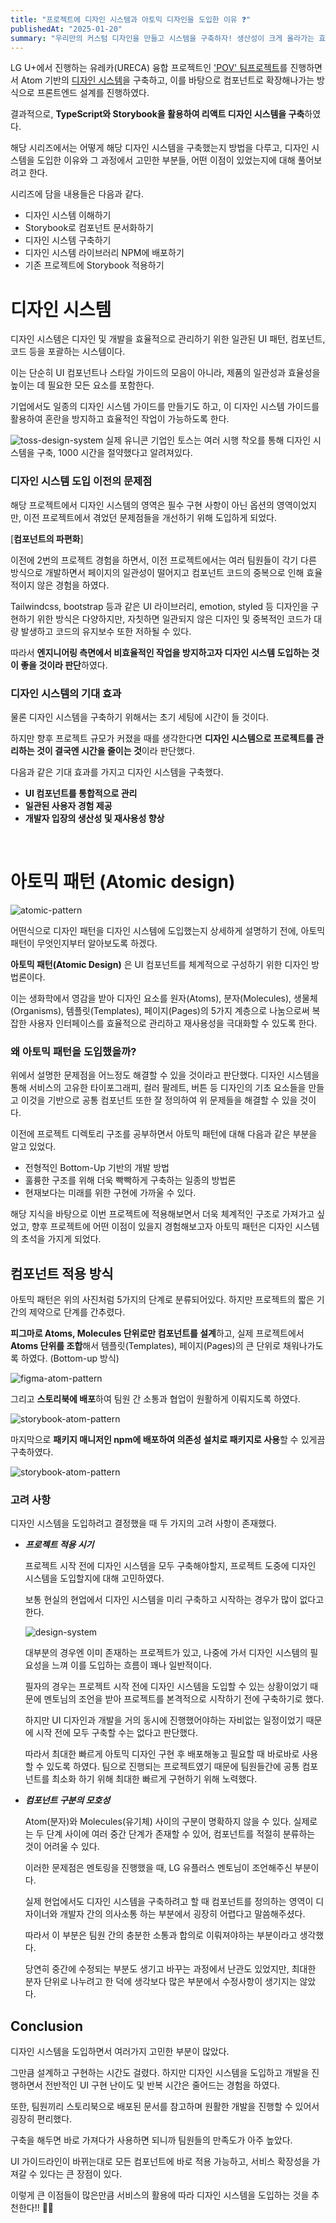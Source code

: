 ```yaml
---
title: "프로젝트에 디자인 시스템과 아토믹 디자인을 도입한 이유 ❓"
publishedAt: "2025-01-20"
summary: "우리만의 커스텀 디자인을 만들고 시스템을 구축하자! 생산성이 크게 올라가는 효율적인 방식"
---
```


LG U+에서 진행하는 유레카(URECA) 융합 프로젝트인 ['POV' 팀프로젝트](https://github.com/ureca-final/pov-frontend)를 진행하면서 Atom 기반의 [디자인 시스템](https://github.com/ureca-final/pov-design-system)을 구축하고, 이를 바탕으로 컴포넌트로 확장해나가는 방식으로 프론트엔드 설계를 진행하였다.

결과적으로, **TypeScript와 Storybook을 활용하여 리액트 디자인 시스템을 구축**하였다.

해당 시리즈에서는 어떻게 해당 디자인 시스템을 구축했는지 방법을 다루고, 디자인 시스템을 도입한 이유와 그 과정에서 고민한 부분들, 어떤 이점이 있었는지에 대해 풀어보려고 한다.

시리즈에 담을 내용들은 다음과 같다.

- 디자인 시스템 이해하기
- Storybook로 컴포넌트 문서화하기
- 디자인 시스템 구축하기
- 디자인 시스템 라이브러리 NPM에 배포하기
- 기존 프로젝트에 Storybook 적용하기

# 디자인 시스템

디자인 시스템은 디자인 및 개발을 효율적으로 관리하기 위한 일관된 UI 패턴, 컴포넌트, 코드 등을 포괄하는 시스템이다.

이는 단순히 UI 컴포넌트나 스타일 가이드의 모음이 아니라, 제품의 일관성과 효율성을 높이는 데 필요한 모든 요소를 포함한다.

기업에서도 일종의 디자인 시스템 가이드를 만들기도 하고, 이 디자인 시스템 가이드를 활용하여 혼란을 방지하고 효율적인 작업이 가능하도록 한다.

![toss-design-system](/images/posts/2-design-system/1-1.png)
실제 유니콘 기업인 토스는 여러 시행 착오를 통해 디자인 시스템을 구축, 1000 시간을 절약했다고 알려져있다.

### 디자인 시스템 도입 이전의 문제점

해당 프로젝트에서 디자인 시스템의 영역은 필수 구현 사항이 아닌 옵션의 영역이었지만, 이전 프로젝트에서 겪었던 문제점들을 개선하기 위해 도입하게 되었다.

[**컴포넌트의 파편화**]

이전에 2번의 프로젝트 경험을 하면서, 이전 프로젝트에서는 여러 팀원들이 각기 다른 방식으로 개발하면서 페이지의 일관성이 떨어지고 컴포넌트 코드의 중복으로 인해 효율적이지 않은 경험을 하였다.

Tailwindcss, bootstrap 등과 같은 UI 라이브러리, emotion, styled 등 디자인을 구현하기 위한 방식은 다양하지만,
자칫하면 일관되지 않은 디자인 및 중복적인 코드가 대량 발생하고 코드의 유지보수 또한 저하될 수 있다.

따라서 **엔지니어링 측면에서 비효율적인 작업을 방지하고자 디자인 시스템 도입하는 것이 좋을 것이라 판단**하였다.

### 디자인 시스템의 기대 효과

물론 디자인 시스템을 구축하기 위해서는 초기 세팅에 시간이 들 것이다.

하지만 향후 프로젝트 규모가 커졌을 때를 생각한다면 **디자인 시스템으로 프로젝트를 관리하는 것이 결국엔 시간을 줄이는 것**이라 판단했다.

다음과 같은 기대 효과를 가지고 디자인 시스템을 구축했다.

- **UI 컴포넌트를 통합적으로 관리**
- **일관된 사용자 경험 제공**
- **개발자 입장의 생산성 및 재사용성 향상**

<br />

# 아토믹 패턴 (Atomic design)

![atomic-pattern](/images/posts/2-design-system/1-2.png)

어떤식으로 디자인 패턴을 디자인 시스템에 도입했는지 상세하게 설명하기 전에, 아토믹 패턴이 무엇인지부터 알아보도록 하겠다.

**아토믹 패턴(Atomic Design)** 은 UI 컴포넌트를 체계적으로 구성하기 위한 디자인 방법론이다.

이는 생화학에서 영감을 받아 디자인 요소를 원자(Atoms), 분자(Molecules), 생물체(Organisms), 템플릿(Templates), 페이지(Pages)의 5가지 계층으로 나눔으로써 복잡한 사용자 인터페이스를 효율적으로 관리하고 재사용성을 극대화할 수 있도록 한다.

### 왜 아토믹 패턴을 도입했을까?

위에서 설명한 문제점을 어느정도 해결할 수 있을 것이라고 판단했다. 디자인 시스템을 통해 서비스의 고유한 타이포그래피, 컬러 팔레트, 버튼 등 디자인의 기초 요소들을 만들고 이것을 기반으로 공통 컴포넌트 또한 잘 정의하여 위 문제들을 해결할 수 있을 것이다.

이전에 프로젝트 디렉토리 구조를 공부하면서 아토믹 패턴에 대해 다음과 같은 부분을 알고 있었다.

- 전형적인 Bottom-Up 기반의 개발 방법
- 훌륭한 구조를 위해 더욱 빡빡하게 구축하는 일종의 방법론
- 현재보다는 미래를 위한 구현에 가까울 수 있다.

해당 지식을 바탕으로 이번 프로젝트에 적용해보면서 더욱 체계적인 구조로 가져가고 싶었고, 향후 프로젝트에 어떤 이점이 있을지 경험해보고자 아토믹 패턴은 디자인 시스템의 초석을 가지게 되었다.

## 컴포넌트 적용 방식

아토믹 패턴은 위의 사진처럼 5가지의 단계로 분류되어있다. 하지만 프로젝트의 짧은 기간의 제약으로 단계를 간추렸다.

**피그마로 Atoms, Molecules 단위로만 컴포넌트를 설계**하고, 실제 프로젝트에서 **Atoms 단위를 조합**해서 템플릿(Templates), 페이지(Pages)의 큰 단위로 채워나가도록 하였다. (Bottom-up 방식)

![figma-atom-pattern](/images/posts/2-design-system/1-3.png)

그리고 **스토리북에 배포**하여 팀원 간 소통과 협업이 원활하게 이뤄지도록 하였다.

![storybook-atom-pattern](/images/posts/2-design-system/1-4.png)

마지막으로 **패키지 매니저인 npm에 배포하여 의존성 설치로 패키지로 사용**할 수 있게끔 구축하였다.

![storybook-atom-pattern](/images/posts/2-design-system/1-5.png)

### 고려 사항

디자인 시스템을 도입하려고 결정했을 때 두 가지의 고려 사항이 존재했다.

- **_프로젝트 적용 시기_**

  프로젝트 시작 전에 디자인 시스템을 모두 구축해야할지, 프로젝트 도중에 디자인 시스템을 도입할지에 대해 고민하였다.

  보통 현실의 현업에서 디자인 시스템을 미리 구축하고 시작하는 경우가 많이 없다고 한다.

  ![design-system](/images/posts/2-design-system/1-6.png)

  대부분의 경우엔 이미 존재하는 프로젝트가 있고, 나중에 가서 디자인 시스템의 필요성을 느껴 이를 도입하는 흐름이 꽤나 일반적이다.

  필자의 경우는 프로젝트 시작 전에 디자인 시스템을 도입할 수 있는 상황이었기 때문에 멘토님의 조언을 받아 프로젝트를 본격적으로 시작하기 전에 구축하기로 했다.

  하지만 UI 디자인과 개발을 거의 동시에 진행했어야하는 자비없는 일정이었기 때문에 시작 전에 모두 구축할 수는 없다고 판단했다.

  따라서 최대한 빠르게 아토믹 디자인 구현 후 배포해놓고 필요할 때 바로바로 사용할 수 있도록 하였다. 팀으로 진행되는 프로젝트였기 때문에 팀원들간에 공통 컴포넌트를 최소화 하기 위해 최대한 빠르게 구현하기 위해 노력했다.

- **_컴포넌트 구분의 모호성_**

  Atom(분자)와 Molecules(유기체) 사이의 구분이 명확하지 않을 수 있다.
  실제로는 두 단계 사이에 여러 중간 단계가 존재할 수 있어, 컴포넌트를 적절히 분류하는 것이 어려울 수 있다.

  이러한 문제점은 멘토링을 진행했을 때, LG 유플러스 멘토님이 조언해주신 부분이다.

  실제 현업에서도 디자인 시스템을 구축하려고 할 때 컴포넌트를 정의하는 영역이 디자이너와 개발자 간의 의사소통 하는 부분에서 굉장히 어렵다고 말씀해주셨다.

  따라서 이 부분은 팀원 간의 충분한 소통과 합의로 이뤄져야하는 부분이라고 생각했다.

  당연히 중간에 수정되는 부분도 생기고 바꾸는 과정에서 난관도 있었지만, 최대한 분자 단위로 나누려고 한 덕에 생각보다 많은 부분에서 수정사항이 생기지는 않았다.

## Conclusion

디자인 시스템을 도입하면서 여러가지 고민한 부분이 많았다.

그만큼 설계하고 구현하는 시간도 걸렸다. 하지만 디자인 시스템을 도입하고 개발을 진행하면서 전반적인 UI 구현 난이도 및 반복 시간은 줄어드는 경험을 하였다.

또한, 팀원끼리 스토리북으로 배포된 문서를 참고하며 원활한 개발을 진행할 수 있어서 굉장히 편리했다.

구축을 해두면 바로 가져다가 사용하면 되니까 팀원들의 만족도가 아주 높았다.

UI 가이드라인이 바뀌는대로 모든 컴포넌트에 바로 적용 가능하고, 서비스 확장성을 가져갈 수 있다는 큰 장점이 있다.

이렇게 큰 이점들이 많은만큼 서비스의 활용에 따라 디자인 시스템을 도입하는 것을 추천한다!! 👍🏻
